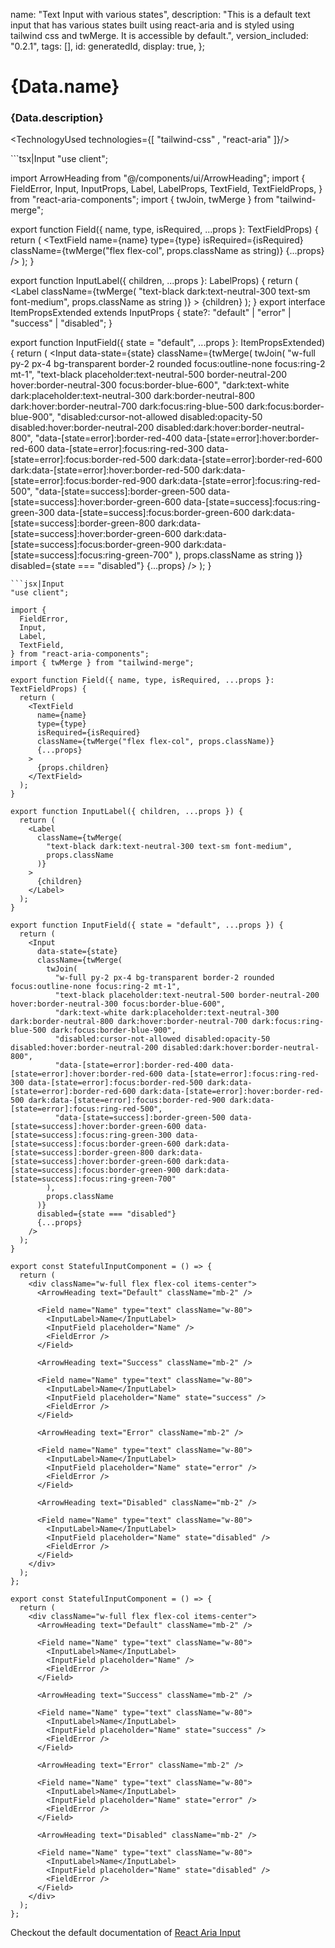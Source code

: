 




  name: "Text Input with various states",
  description:
    "This is a default text input that has various states built using react-aria and is styled using tailwind css and twMerge. It is accessible by default.",
  version_included: "0.2.1",
  tags: [],
  id: generatedId,
  display: true,
};

# {Data.name}
### {Data.description}

<HeaderDefault id={Data.id}/> 

<Preview id={Data.id}> 
<Display>
    <StatefulInputComponent/> 
</Display>
</Preview>

<Implementation id={Data.id}>


<TechnologyUsed technologies={[ "tailwind-css" , "react-aria" ]}/>

<CodeBlock> 
```tsx|Input
"use client";

import ArrowHeading from "@/components/ui/ArrowHeading";
import {
  FieldError,
  Input,
  InputProps,
  Label,
  LabelProps,
  TextField,
  TextFieldProps,
} from "react-aria-components";
import { twJoin, twMerge } from "tailwind-merge";

export function Field({ name, type, isRequired, ...props }: TextFieldProps) {
  return (
    <TextField
      name={name}
      type={type}
      isRequired={isRequired}
      className={twMerge("flex flex-col", props.className as string)}
      {...props}
    />
  );
}

export function InputLabel({ children, ...props }: LabelProps) {
  return (
    <Label
      className={twMerge(
        "text-black dark:text-neutral-300 text-sm font-medium",
        props.className as string
      )}
    >
      {children}
    </Label>
  );
}
export interface ItemPropsExtended extends InputProps {
  state?: "default" | "error" | "success" | "disabled";
}

export function InputField({ state = "default", ...props }: ItemPropsExtended) {
  return (
    <Input
      data-state={state}
      className={twMerge(
        twJoin(
          "w-full py-2 px-4 bg-transparent border-2 rounded focus:outline-none focus:ring-2 mt-1",
          "text-black placeholder:text-neutral-500 border-neutral-200  hover:border-neutral-300 focus:border-blue-600",
          "dark:text-white dark:placeholder:text-neutral-300 dark:border-neutral-800 dark:hover:border-neutral-700 dark:focus:ring-blue-500 dark:focus:border-blue-900",
          "disabled:cursor-not-allowed disabled:opacity-50 disabled:hover:border-neutral-200 disabled:dark:hover:border-neutral-800",
          "data-[state=error]:border-red-400 data-[state=error]:hover:border-red-600 data-[state=error]:focus:ring-red-300 data-[state=error]:focus:border-red-500 dark:data-[state=error]:border-red-600 dark:data-[state=error]:hover:border-red-500 dark:data-[state=error]:focus:border-red-900 dark:data-[state=error]:focus:ring-red-500",
          "data-[state=success]:border-green-500 data-[state=success]:hover:border-green-600 data-[state=success]:focus:ring-green-300 data-[state=success]:focus:border-green-600 dark:data-[state=success]:border-green-800 dark:data-[state=success]:hover:border-green-600 dark:data-[state=success]:focus:border-green-900 dark:data-[state=success]:focus:ring-green-700"
        ),
        props.className as string
      )}
      disabled={state === "disabled"}
      {...props}
    />
  );
}
```
```jsx|Input
"use client";

import {
  FieldError,
  Input,
  Label,
  TextField,
} from "react-aria-components";
import { twMerge } from "tailwind-merge";

export function Field({ name, type, isRequired, ...props }: TextFieldProps) {
  return (
    <TextField
      name={name}
      type={type}
      isRequired={isRequired}
      className={twMerge("flex flex-col", props.className)}
      {...props}
    >
      {props.children}
    </TextField>
  );
}

export function InputLabel({ children, ...props }) {
  return (
    <Label
      className={twMerge(
        "text-black dark:text-neutral-300 text-sm font-medium",
        props.className
      )}
    >
      {children}
    </Label>
  );
}

export function InputField({ state = "default", ...props }) {
  return (
    <Input
      data-state={state}
      className={twMerge(
        twJoin(
          "w-full py-2 px-4 bg-transparent border-2 rounded focus:outline-none focus:ring-2 mt-1",
          "text-black placeholder:text-neutral-500 border-neutral-200  hover:border-neutral-300 focus:border-blue-600",
          "dark:text-white dark:placeholder:text-neutral-300 dark:border-neutral-800 dark:hover:border-neutral-700 dark:focus:ring-blue-500 dark:focus:border-blue-900",
          "disabled:cursor-not-allowed disabled:opacity-50 disabled:hover:border-neutral-200 disabled:dark:hover:border-neutral-800",
          "data-[state=error]:border-red-400 data-[state=error]:hover:border-red-600 data-[state=error]:focus:ring-red-300 data-[state=error]:focus:border-red-500 dark:data-[state=error]:border-red-600 dark:data-[state=error]:hover:border-red-500 dark:data-[state=error]:focus:border-red-900 dark:data-[state=error]:focus:ring-red-500",
          "data-[state=success]:border-green-500 data-[state=success]:hover:border-green-600 data-[state=success]:focus:ring-green-300 data-[state=success]:focus:border-green-600 dark:data-[state=success]:border-green-800 dark:data-[state=success]:hover:border-green-600 dark:data-[state=success]:focus:border-green-900 dark:data-[state=success]:focus:ring-green-700"
        ),
        props.className
      )}
      disabled={state === "disabled"}
      {...props}
    />
  );
}
```

```tsx|Implementation
export const StatefulInputComponent = () => {
  return (
    <div className="w-full flex flex-col items-center">
      <ArrowHeading text="Default" className="mb-2" />

      <Field name="Name" type="text" className="w-80">
        <InputLabel>Name</InputLabel>
        <InputField placeholder="Name" />
        <FieldError />
      </Field>

      <ArrowHeading text="Success" className="mb-2" />

      <Field name="Name" type="text" className="w-80">
        <InputLabel>Name</InputLabel>
        <InputField placeholder="Name" state="success" />
        <FieldError />
      </Field>

      <ArrowHeading text="Error" className="mb-2" />

      <Field name="Name" type="text" className="w-80">
        <InputLabel>Name</InputLabel>
        <InputField placeholder="Name" state="error" />
        <FieldError />
      </Field>

      <ArrowHeading text="Disabled" className="mb-2" />

      <Field name="Name" type="text" className="w-80">
        <InputLabel>Name</InputLabel>
        <InputField placeholder="Name" state="disabled" />
        <FieldError />
      </Field>
    </div>
  );
};
```
```jsx|Implementation
export const StatefulInputComponent = () => {
  return (
    <div className="w-full flex flex-col items-center">
      <ArrowHeading text="Default" className="mb-2" />

      <Field name="Name" type="text" className="w-80">
        <InputLabel>Name</InputLabel>
        <InputField placeholder="Name" />
        <FieldError />
      </Field>

      <ArrowHeading text="Success" className="mb-2" />

      <Field name="Name" type="text" className="w-80">
        <InputLabel>Name</InputLabel>
        <InputField placeholder="Name" state="success" />
        <FieldError />
      </Field>

      <ArrowHeading text="Error" className="mb-2" />

      <Field name="Name" type="text" className="w-80">
        <InputLabel>Name</InputLabel>
        <InputField placeholder="Name" state="error" />
        <FieldError />
      </Field>

      <ArrowHeading text="Disabled" className="mb-2" />

      <Field name="Name" type="text" className="w-80">
        <InputLabel>Name</InputLabel>
        <InputField placeholder="Name" state="disabled" />
        <FieldError />
      </Field>
    </div>
  );
};

```
</CodeBlock>


Checkout the default documentation of [React Aria Input](https://react-spectrum.adobe.com/react-aria/TextField.html)

</Implementation>
